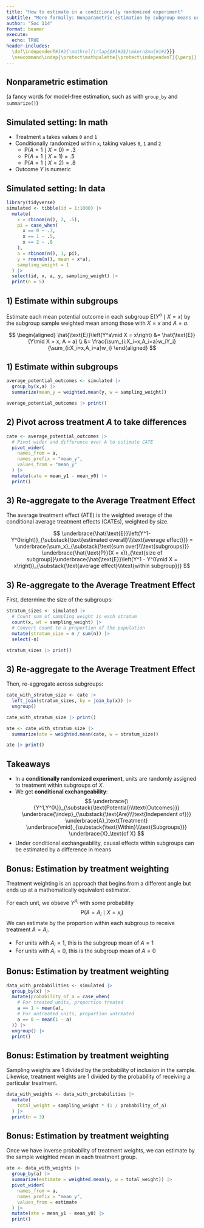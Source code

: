 ```yaml
---
title: "How to estimate in a conditionally randomized experiment"
subtitle: "More formally: Nonparametric estimation by subgroup means under conditional exchangeability"
author: "Soc 114"
format: beamer
execute:
  echo: TRUE
header-includes:
  \def\independenT#1#2{\mathrel{\rlap{$#1#2$}\mkern2mu{#1#2}}}
  \newcommand\indep{\protect\mathpalette{\protect\independenT}{\perp}}
---
```


## Nonparametric estimation

(a fancy words for model-free estimation, such as with `group_by` and `summarize()`)

## Simulated setting: In math

* Treatment `a` takes values `0` and `1`
* Conditionally randomized within `x`, taking values `0`, `1` and `2`
     * $\text{P}(A = 1 \mid X = 0) = .3$
     * $\text{P}(A = 1 \mid X = 1) = .5$
     * $\text{P}(A = 1 \mid X = 2) = .8$
* Outcome $Y$ is numeric

## Simulated setting: In data

```r
library(tidyverse)
simulated <- tibble(id = 1:1000) |>
  mutate(
    x = rbinom(n(), 2, .5),
    pi = case_when(
      x == 0 ~ .3,
      x == 1 ~ .5,
      x == 2 ~ .8
    ),
    a = rbinom(n(), 1, pi),
    y = rnorm(n(), mean = x*a),
    sampling_weight = 1
  ) |>
  select(id, x, a, y, sampling_weight) |>
  print(n = 5)
```

## 1) Estimate within subgroups

Estimate each mean potential outcome in each subgroup $\text{E}(Y^a\mid X = x)$ by the subgroup sample weighted mean among those with $X = x$ and $A = a$.

$$
\begin{aligned}
\hat{\text{E}}\left(Y^a\mid X = x\right) &= \hat{\text{E}}(Y\mid X = x, A = a) \\
&= \frac{\sum_{i:X_i=x,A_i=a}w_iY_i}{\sum_{i:X_i=x,A_i=a}w_i}
\end{aligned}
$$

## 1) Estimate within subgroups

\footnotesize
```r
average_potential_outcomes <- simulated |>
  group_by(x,a) |>
  summarize(mean_y = weighted.mean(y, w = sampling_weight))
```
```r
average_potential_outcomes |> print()
```

## 2) Pivot across treatment $A$ to take differences

\footnotesize
```r
cate <- average_potential_outcomes |>
  # Pivot wider and difference over A to estimate CATE
  pivot_wider(
    names_from = a, 
    names_prefix = "mean_y", 
    values_from = "mean_y"
  ) |>
  mutate(cate = mean_y1 - mean_y0) |>
  print()
```

## 3) Re-aggregate to the Average Treatment Effect

The average treatment effect (ATE) is the weighted average of the conditional average treatment effects (CATEs), weighted by size.

$$
\underbrace{\hat{\text{E}}\left(Y^1-Y^0\right)}_{\substack{\text{estimated overall}\\\text{average effect}}} = \underbrace{\sum_x}_{\substack{\text{sum over}\\\text{subgroups}}} \underbrace{\hat{\text{P}}(X = x)}_{\text{size of subgroup}}\underbrace{\hat{\text{E}}\left(Y^1 - Y^0\mid X = x\right)}_{\substack{\text{average effect}\\\text{within subgroup}}}
$$

## 3) Re-aggregate to the Average Treatment Effect

First, determine the size of the subgroups:

\footnotesize
```r
stratum_sizes <- simulated |>
  # Count sum of sampling weight in each stratum
  count(x, wt = sampling_weight) |>
  # Convert count to a proportion of the population
  mutate(stratum_size = n / sum(n)) |>
  select(-n)
```
```r
stratum_sizes |> print()
```

## 3) Re-aggregate to the Average Treatment Effect

Then, re-aggregate across subgroups:

\footnotesize
```r
cate_with_stratum_size <- cate |>
  left_join(stratum_sizes, by = join_by(x)) |>
  ungroup()
```
```r
cate_with_stratum_size |> print()
```
```r
ate <- cate_with_stratum_size |>
  summarize(ate = weighted.mean(cate, w = stratum_size))
```
```r
ate |> print()
```

## Takeaways

* In a **conditionally randomized experiment**, units are randomly assigned to treatment within subgroups of $X$.
* We get **conditional exchangeability**:
$$
\underbrace{\{Y^1,Y^0\}}_{\substack{\text{Potential}\\\text{Outcomes}}} \underbrace{\indep}_{\substack{\text{Are}\\\text{Independent of}}} \underbrace{A}_\text{Treatment} \underbrace{\mid}_{\substack{\text{Within}\\\text{Subgroups}}} \underbrace{X}_\text{of X}
$$
* Under conditional exchangeability, causal effects within subgroups can be estimated by a difference in means

## Bonus: Estimation by treatment weighting

Treatment weighting is an approach that begins from a different angle but ends up at a mathematically equivalent estimator.

For each unit, we obseve $Y^{A_i}$ with some probability
$$\text{P}(A = A_i \mid X = x_i)$$
We can estimate by the proportion within each subgroup to receive treatment $A = A_i$.

* For units with $A_i = 1$, this is the subgroup mean of $A = 1$
* For units with $A_i = 0$, this is the subgroup mean of $A = 0$

## Bonus: Estimation by treatment weighting

\footnotesize
```r
data_with_probabilities <- simulated |>
  group_by(x) |>
  mutate(probability_of_a = case_when(
    # For treated units, proportion treated
    a == 1 ~ mean(a),
    # For untreated units, proportion untreated
    a == 0 ~ mean(1 - a)
  )) |>
  ungroup() |>
  print()
```

## Bonus: Estimation by treatment weighting

Sampling weights are 1 divided by the probability of inclusion in the sample. Likewise, treatment weights are 1 divided by the probability of receiving a particular treatment.

\footnotesize
```r
data_with_weights <- data_with_probabilities |>
  mutate(
    total_weight = sampling_weight * (1 / probability_of_a)
  ) |>
  print(n = 3)
```

## Bonus: Estimation by treatment weighting

Once we have inverse probability of treatment weights, we can estimate by the sample weighted mean in each treatment group.

\footnotesize
```r
ate <- data_with_weights |>
  group_by(a) |>
  summarize(estimate = weighted.mean(y, w = total_weight)) |>
  pivot_wider(
    names_from = a, 
    names_prefix = "mean_y", 
    values_from = estimate
  ) |>
  mutate(ate = mean_y1 - mean_y0) |>
  print()
```
